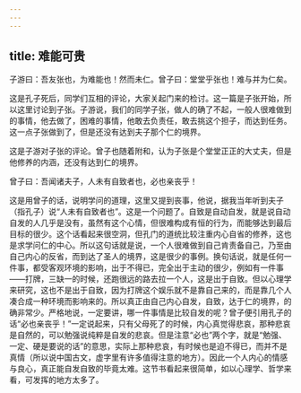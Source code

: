 ```yaml
---
---
---
```

title: 难能可贵
---




子游曰：吾友张也，为难能也！然而未仁。曾子曰：堂堂乎张也！难与并为仁矣。

这是孔子死后，同学们互相的评论，大家关起门来的检讨。这一篇是子张开始，所以这里讨论到子张。子游说，我们的同学子张，做人的确了不起，一般人很难做到的事情，他去做了，困难的事情，他敢去负责任，敢去挑这个担子，而达到任务。这一点子张做到了，但是还没有达到夫子那个仁的境界。

这是子游对子张的评论。曾子也随着附和，认为子张是个堂堂正正的大丈夫，但是他修养的内涵，还没有达到仁的境界。

曾子曰：吾闻诸夫子，人未有自致者也，必也亲丧乎！

这是用曾子的话，说明学问的道理，这里又提到丧事，他说，据我当年听到夫子（指孔子）说“人未有自致者也”。这是一个问题了。自致是自动自发，就是说自动自发的人几乎是没有，虽然有这个心情，但很难构成有恒的行为，而能够达到最后目标的很少。这个话看起来很空洞，但孔门的道统比较注重内心自省的修养，这也是求学问仁的中心。所以这句话就是说，一个人很难做到自己肯责备自己，乃至由自己内心的反省，而到达了圣人的境界，这是很少的事例。换句话说，就是任何一件事，都受客观环境的影响，出于不得已，完全出于主动的很少，例如有一件事——打牌，三缺一的时候，还跑很远的路去拉一个人，这是出于自致。但以心理学来研究，这也不是出于自致，因为打牌这个娱乐就不是靠自己来的，而是靠几个人凑合成一种环境而影响来的。所以真正由自己内心自发，自致，达于仁的境界，的确非常少。严格地说，一定要讲，哪一件事情是比较自发的呢？曾子便引用孔子的话“必也亲丧乎！”一定说起来，只有父母死了的时候，内心真觉得悲哀，那种悲哀是自然的，可以勉强说纯粹是自发的悲哀。但是注意“必也”两个字，就是“勉强、一定、硬是要说的话”的意思，实际上那种悲哀，有时候也是迫不得已，而并不是真情（所以说中国古文，虚字里有许多值得注意的地方）。因此一个人内心的情感与良心，真正能自发自致的毕竟太难。这节书看起来很简单，如以心理学、哲学来看，可发挥的地方太多了。